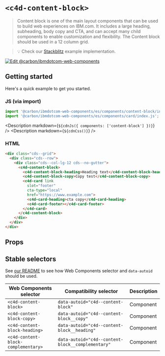 
# `<c4d-content-block>`

> Content block is one of the main layout components that can be used to build web experiences on IBM.com. It includes a large heading, subheading, body copy and CTA, and can accept many child components to enable customization and flexibility. The Content block should be used in a 12 column grid.

> 💡 Check our
> [Stackblitz](https://stackblitz.com/github/carbon-design-system/carbon-for-ibm-dotcom/tree/main/packages/web-components/examples/stackblitz/components/content-block)
> example implementation.

[![Edit @carbon/ibmdotcom-web-components](https://developer.stackblitz.com/img/open_in_stackblitz.svg)](https://stackblitz.com/github/carbon-design-system/carbon-for-ibm-dotcom/tree/main/packages/web-components/examples/stackblitz/components/content-block)

## Getting started

Here's a quick example to get you started.

### JS (via import)

```javascript
import '@carbon/ibmdotcom-web-components/es/components/content-block/index.js';
import '@carbon/ibmdotcom-web-components/es/components/card/index.js';

```

<Description markdown={`${cdnJs({ components: ['content-block'] })}`} />
<Description markdown={`${cdnCss()}`} />

### HTML

```html
<div class="cds--grid">
  <div class="cds--row">
    <div class="cds--col-lg-12 cds--no-gutter">
      <c4d-content-block>
        <c4d-content-block-heading>Heading text</c4d-content-block-heading>
        <c4d-content-block-copy>Copy test</c4d-content-block-copy>
        <c4d-card link
          slot="footer"
          cta-type="local"
          href="https://www.example.com">
          <c4d-card-heading>cta copy</c4d-card-heading>
          <c4d-card-footer></c4d-card-footer>
        </c4d-card>
      </c4d-content-block>
    </div>
  </div>
</div>
```

## Props

<Props of="c4d-content-block" />
<Description markdown={markdownContents} />

## Stable selectors

See
[our README](https://github.com/carbon-design-system/carbon-for-ibm-dotcom/tree/main/packages/web-components#stable-selectors-for-analytics-and-integratione2e-testing-in-web-components)
to see how Web Components selector and `data-autoid` should be used.

| Web Components selector             | Compatibility selector                            | Description |
| ----------------------------------- | ------------------------------------------------- | ----------- |
| `<c4d-content-block>`               | `data-autoid="c4d--content-block"`                | Component   |
| `<c4d-content-block-copy>`          | `data-autoid="c4d--content-block__copy"`          | Component   |
| `<c4d-content-block-heading>`       | `data-autoid="c4d--content-block__heading"`       | Component   |
| `<c4d-content-block-complementary>` | `data-autoid="c4d--content-block__complementary"` | Component   |

<Description markdown={contributing} />
